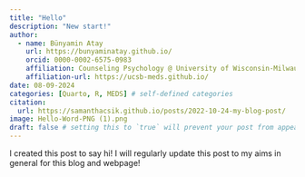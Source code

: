 ```yaml
---
title: "Hello"
description: "New start!"
author:
  - name: Bünyamin Atay
    url: https://bunyaminatay.github.io/
    orcid: 0000-0002-6575-0983
    affiliation: Counseling Psychology @ University of Wisconsin-Milwaukee
    affiliation-url: https://ucsb-meds.github.io/ 
date: 08-09-2024
categories: [Quarto, R, MEDS] # self-defined categories
citation: 
  url: https://samanthacsik.github.io/posts/2022-10-24-my-blog-post/ 
image: Hello-Word-PNG (1).png
draft: false # setting this to `true` will prevent your post from appearing on your listing page until you're ready!
---
```


I created this post to say hi! I will regularly update this post to my aims in general for this blog and webpage!
